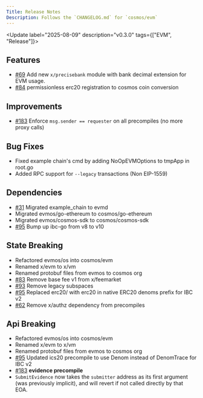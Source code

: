 ```yaml
---
Title: Release Notes
Description: Follows the `CHANGELOG.md` for `cosmos/evm`
---
```


<Update label="2025-08-09" description="v0.3.0" tags={["EVM", "Release"]}>
## Features

* [#69](https://github.com/cosmos/evm/pull/69) Add new `x/precisebank` module with bank decimal extension for EVM usage.
* [#84](https://github.com/cosmos/evm/pull/84) permissionless erc20 registration to cosmos coin conversion

## Improvements

* [#183](https://github.com/cosmos/evm/pull/183) Enforce `msg.sender == requester` on
all precompiles (no more proxy calls)

## Bug Fixes

* Fixed example chain's cmd by adding NoOpEVMOptions to tmpApp in root.go
* Added RPC support for `--legacy` transactions (Non EIP-1559)

## Dependencies

* [#31](https://github.com/cosmos/evm/pull/31) Migrated example_chain to evmd
* Migrated evmos/go-ethereum to cosmos/go-ethereum
* Migrated evmos/cosmos-sdk to cosmos/cosmos-sdk
* [#95](https://github.com/cosmos/evm/pull/95) Bump up ibc-go from v8 to v10

## State Breaking

* Refactored evmos/os into cosmos/evm
* Renamed x/evm to x/vm
* Renamed protobuf files from evmos to cosmos org
* [#83](https://github.com/cosmos/evm/pull/83) Remove base fee v1 from x/feemarket
* [#93](https://github.com/cosmos/evm/pull/93) Remove legacy subspaces
* [#95](https://github.com/cosmos/evm/pull/95) Replaced erc20/ with erc20 in native ERC20 denoms prefix for IBC v2
* [#62](https://github.com/cosmos/evm/pull/62) Remove x/authz dependency from precompiles

## Api Breaking

* Refactored evmos/os into cosmos/evm
* Renamed x/evm to x/vm
* Renamed protobuf files from evmos to cosmos org
* [#95](https://github.com/cosmos/evm/pull/95) Updated ics20 precompile to use Denom instead of DenomTrace for IBC v2
* [#183](https://github.com/cosmos/evm/pull/183) **evidence precompile**
* `SubmitEvidence` now takes the `submitter` address as its first argument (was previously implicit),
and will revert if not called directly by that EOA.
</Update>
